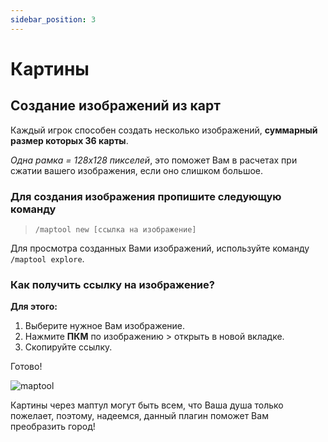 ---
sidebar_position: 3
---

# Картины

## **Создание изображений из карт**

Каждый игрок способен создать несколько изображений, **суммарный размер которых 36 карты**.

*Одна рамка = 128х128 пикселей*, это поможет Вам в расчетах при сжатии вашего изображения, если оно слишком большое.

### **Для создания изображения пропишите следующую команду**

> `/maptool new [ссылка на изображение]`

Для просмотра созданных Вами изображений, используйте команду `/maptool explore`.

### **Как получить ссылку на изображение?**

**Для этого:**
1. Выберите нужное Вам изображение.
2. Нажмите **ПКМ** по изображению > открыть в новой вкладке.
3. Скопируйте ссылку.      

Готово!

![maptool](/features/maptool.avif)

Картины через маптул могут быть всем, что Ваша душа только пожелает, поэтому, надеемся, данный плагин поможет Вам преобразить город!